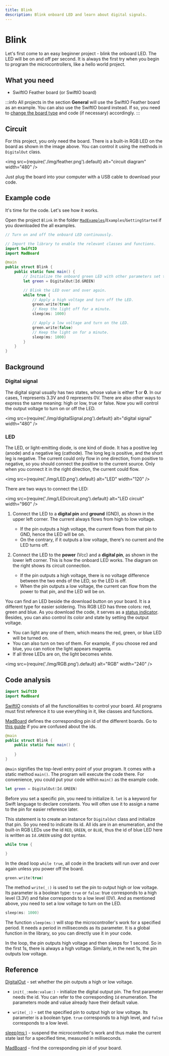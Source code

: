 ```yaml
---
title: Blink
description: Blink onboard LED and learn about digital signals.
---
```


# Blink

Let's first come to an easy beginner project - blink the onboard LED. The LED will be on and off per second. It is always the first try when you begin to program the microcontrollers, like a hello world project. 

## What you need
- SwiftIO Feather board (or SwiftIO board)


:::info
All projects in the section **General** will use the SwiftIO Feather board as an example. You can also use the SwiftIO board instead. If so, you need to [change the board type](../../../overview/advanced/change-board) and code (if necessary) accordingly.
:::


## Circuit

For this project, you only need the board. There is a built-in RGB LED on the board as shown in the image above. You can control it using the methods in `DigitalOut` class.


<img
  src={require('./img/feather.png').default}
  alt="circuit diagram" width="480"
/>


Just plug the board into your computer with a USB cable to download your code.

## Example code
It's time for the code. Let's see how it works.

Open the project `Blink` in the folder [`MadExamples`](https://github.com/madmachineio/MadExamples)/`Examples`/`GettingStarted` if you downloaded the all examples.

```swift title="Blink.swift" showLineNumbers
// Turn on and off the onboard LED continuously.

// Import the library to enable the relevant classes and functions.
import SwiftIO
import MadBoard

@main
public struct Blink {
    public static func main() {
        // Initialize the onboard green LED with other parameters set to default.
        let green = DigitalOut(Id.GREEN)

        // Blink the LED over and over again.
        while true {
            // Apply a high voltage and turn off the LED.
            green.write(true)
            // Keep the light off for a minute.
            sleep(ms: 1000)

            // Apply a low voltage and turn on the LED.
            green.write(false)
            // Keep the light on for a minute.
            sleep(ms: 1000)
        }
    }
}
```


## Background

### Digital signal
The digital signal usually has two states, whose value is either **1** or **0**. In our cases, 1 represents 3.3V and 0 represents 0V. There are also other ways to express the same meaning: high or low, true or false. Now you will control the output voltage to turn on or off the LED.


<img
  src={require('./img/digitalSignal.png').default}
  alt="digital signal" width="480"
/>

### LED

The LED, or light-emitting diode, is one kind of diode. It has a positive leg (anode) and a negative leg (cathode). The long leg is positive, and the short leg is negative. The current could only flow in one direction, from positive to negative, so you should connect the positive to the current source. Only when you connect it in the right direction, the current could flow.


<img
  src={require('./img/LED.png').default}
  alt="LED" width="120"
/>

There are two ways to connect the LED:


<img
  src={require('./img/LEDcircuit.png').default}
  alt="LED circuit" width="960"
/>

1. Connect the LED to a **digital pin** and **ground** (GND), as shown in the upper left corner. The current always flows from high to low voltage.
    * If the pin outputs a high voltage, the current flows from that pin to GND, hence the LED will be on. 
    * On the contrary, if it outputs a low voltage, there's no current and the LED turns off.

2. Connect the LED to the **power** (Vcc) and a **digital pin**, as shown in the lower left corner. This is how the onboard LED works. The diagram on the right shows its circuit connection.

    * If the pin outputs a high voltage, there is no voltage difference between the two ends of the LED, so the LED is off. 
    * When the pin outputs a low voltage, the current can flow from the power to that pin, and the LED will be on. 
  

You can find an LED beside the download button on your board. It is a different type for easier soldering. This RGB LED has three colors: red, green and blue. As you download the code, it serves as a [status indicator](../../../overview/hardware/swiftio-board#built-in-rgb-led). Besides, you can also control its color and state by setting the output voltage.

* You can light any one of them, which means the red, green, or blue LED will be turned on. 
* You can also turn on two of them. For example, if you choose red and blue, you can notice the light appears magenta. 
* If all three LEDs are on, the light becomes white.

<img
  src={require('./img/RGB.png').default}
  alt="RGB" width="240"
/>

## Code analysis

```swift
import SwiftIO
import MadBoard
```

[SwiftIO](https://madmachineio.github.io/SwiftIO/documentation/swiftio) consists of all the functionalities to control your board. All programs must first reference it to use everything in it, like classes and functions.

[MadBoard](https://github.com/madmachineio/MadBoards) defines the corresponding pin id of the different boards. Go to [this guide](../../../overview/pin-id) if you are confused about the ids.

```swift
@main
public struct Blink {
    public static func main() {
    
    }
}
```

`@main` signifies the top-level entry point of your program. It comes with a static method `main()`. The program will execute the code there. For convenience, you could put your code within `main()` as the example code.

```swift
let green = DigitalOut(Id.GREEN)
```

Before you set a specific pin, you need to initialize it. `let` is a keyword for Swift language to declare constants. You will often use it to assign a name to the pin for easier reference later. 

This statement is to create an instance for `DigitalOut` class and initialize that pin. So you need to indicate its id. All ids are in an enumeration, and the built-in RGB LEDs use the id `RED`, `GREEN`, or `BLUE`, thus the id of blue LED here is written as `Id.GREEN` using dot syntax. 

```swift
while true {

}
```

In the dead loop `while true`, all code in the brackets will run over and over again unless you power off the board. 

```swift
green.write(true)
```

The method `write(_:)` is used to set the pin to output high or low voltage. Its parameter is a boolean type: `true` or `false`: true corresponds to a high level (3.3V) and false corresponds to a low level (0V). And as mentioned above, you need to set a low voltage to turn on the LED.

```swift
sleep(ms: 1000)
```

The function `sleep(ms:)` will stop the microcontroller's work for a specified period. It needs a period in milliseconds as its parameter. It is a global function in the library, so you can directly use it in your code.

In the loop, the pin outputs high voltage and then sleeps for 1 second. So in the first 1s, there is always a high voltage. Similarly, in the next 1s, the pin outputs low voltage.


## Reference

[DigitalOut](https://madmachineio.github.io/SwiftIO/documentation/swiftio/digitalout) - set whether the pin outputs a high or low voltage.

- `init(_:mode:value:)` - initialize the digital output pin. The first parameter needs the id. You can refer to the corresponding `Id` enumeration. The parameters mode and value already have their default value.

- `write(_:)` - set the specified pin to output high or low voltage. Its parameter is a boolean type. `true` corresponds to a high level, and `false` corresponds to a low level.

[sleep(ms:)](https://madmachineio.github.io/SwiftIO/documentation/swiftio/sleep(ms:)) - suspend the microcontroller's work and thus make the current state last for a specified time, measured in milliseconds.

[MadBoard](https://github.com/madmachineio/MadBoards) - find the corresponding pin id of your board.